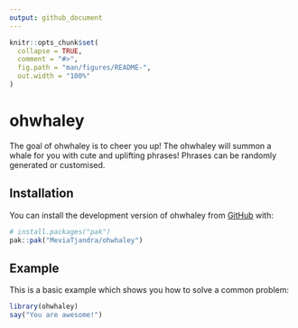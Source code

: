 ```yaml
---
output: github_document
---
```


<!-- README.md is generated from README.Rmd. Please edit that file -->

```r
knitr::opts_chunk$set(
  collapse = TRUE,
  comment = "#>",
  fig.path = "man/figures/README-",
  out.width = "100%"
)
```

# ohwhaley

<!-- badges: start -->

<!-- badges: end -->

The goal of ohwhaley is to cheer you up! The ohwhaley will summon a whale for you with cute and uplifting phrases! Phrases can be randomly generated or customised.

## Installation

You can install the development version of ohwhaley from [GitHub](https://github.com/) with:

``` r
# install.packages("pak")
pak::pak("MeviaTjandra/ohwhaley")
```

## Example

This is a basic example which shows you how to solve a common problem:

```r
library(ohwhaley)
say("You are awesome!")
```
